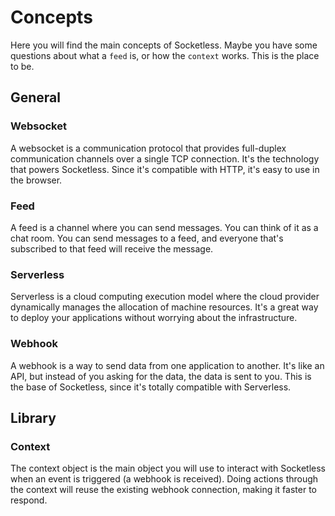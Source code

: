 # Concepts

Here you will find the main concepts of Socketless. Maybe you have some questions about what a `feed` is, or how the `context` works. This is the place to be.

## General

### Websocket

A websocket is a communication protocol that provides full-duplex communication channels over a single TCP connection. It's the technology that powers Socketless. Since it's compatible with HTTP, it's easy to use in the browser.

### Feed

A feed is a channel where you can send messages. You can think of it as a chat room. You can send messages to a feed, and everyone that's subscribed to that feed will receive the message.

### Serverless

Serverless is a cloud computing execution model where the cloud provider dynamically manages the allocation of machine resources. It's a great way to deploy your applications without worrying about the infrastructure.

### Webhook

A webhook is a way to send data from one application to another. It's like an API, but instead of you asking for the data, the data is sent to you. This is the base of Socketless, since it's totally compatible with Serverless.

## Library

### Context

The context object is the main object you will use to interact with Socketless when an event is triggered (a webhook is received). Doing actions through the context will reuse the existing webhook connection, making it faster to respond.